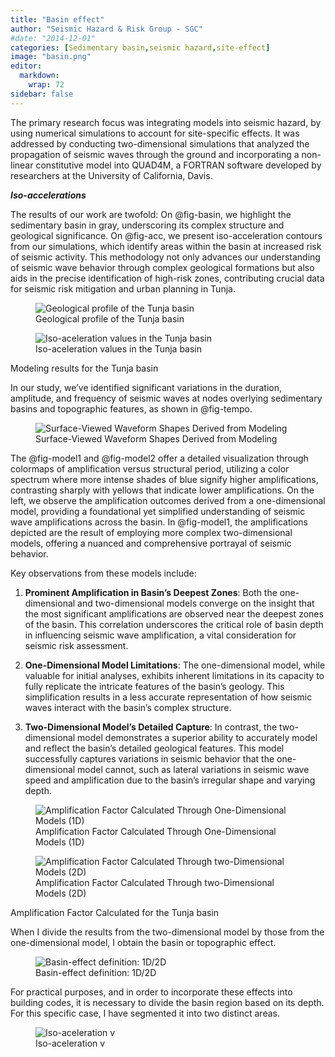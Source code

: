 ```yaml
---
title: "Basin effect"
author: "Seismic Hazard & Risk Group - SGC"
#date: "2014-12-01"
categories: [Sedimentary basin,seismic hazard,site-effect]
image: "basin.png"
editor: 
  markdown: 
    wrap: 72
sidebar: false
---
```


The primary research focus was integrating models into seismic hazard, by using numerical simulations to account for site-specific effects. It was addressed by conducting two-dimensional simulations that analyzed the propagation of seismic waves through the ground and incorporating a non-linear constitutive model into QUAD4M, a FORTRAN software developed by researchers at the University of California, Davis.

***Iso-accelerations***

The results of our work are twofold: On @fig-basin, we highlight the sedimentary basin in gray, underscoring its complex structure and geological significance. On @fig-acc, we present iso-acceleration contours from our simulations, which identify areas within the basin at increased risk of seismic activity. This methodology not only advances our understanding of seismic wave behavior through complex geological formations but also aids in the precise identification of high-risk zones, contributing crucial data for seismic risk mitigation and urban planning in Tunja.

::: {#fig-basins layout-ncol=2}

![Geological profile of the Tunja basin](./basin.png){#fig-basin}

![Iso-aceleration values in the Tunja basin](./modeloD.png){#fig-acc}

Modeling results for the Tunja basin
:::

In our study, we've identified significant variations in the duration, amplitude, and frequency of seismic waves at nodes overlying sedimentary basins and topographic features, as shown in @fig-tempo.

::: {layout-ncol="1"}
![Surface-Viewed Waveform Shapes Derived from Modeling](./tempo.png){#fig-tempo}
:::

The @fig-model1 and @fig-model2 offer a detailed visualization through colormaps of amplification versus structural period, utilizing a color spectrum where more intense shades of blue signify higher amplifications, contrasting sharply with yellows that indicate lower amplifications. On the left, we observe the amplification outcomes derived from a one-dimensional model, providing a foundational yet simplified understanding of seismic wave amplifications across the basin. In @fig-model1, the amplifications depicted are the result of employing more complex two-dimensional models, offering a nuanced and comprehensive portrayal of seismic behavior.

Key observations from these models include:

1. **Prominent Amplification in Basin's Deepest Zones**: Both the one-dimensional and two-dimensional models converge on the insight that the most significant amplifications are observed near the deepest zones of the basin. This correlation underscores the critical role of basin depth in influencing seismic wave amplification, a vital consideration for seismic risk assessment.

2. **One-Dimensional Model Limitations**: The one-dimensional model, while valuable for initial analyses, exhibits inherent limitations in its capacity to fully replicate the intricate features of the basin's geology. This simplification results in a less accurate representation of how seismic waves interact with the basin's complex structure.

3. **Two-Dimensional Model's Detailed Capture**: In contrast, the two-dimensional model demonstrates a superior ability to accurately model and reflect the basin's detailed geological features. This model successfully captures variations in seismic behavior that the one-dimensional model cannot, such as lateral variations in seismic wave speed and amplification due to the basin's irregular shape and varying depth. 


::: {#fig-elephants layout-ncol=2}

![Amplification Factor Calculated Through One-Dimensional Models (1D)](./1d.png){#fig-model1}

![Amplification Factor Calculated Through two-Dimensional Models (2D)](./1d2.png){#fig-model2}

Amplification Factor Calculated for the Tunja basin
:::


When I divide the results from the two-dimensional model by those from the one-dimensional model, I obtain the basin or topographic effect.

![Basin-effect definition: 1D/2D](./1defecto.png){#fig-1d}

For practical purposes, and in order to incorporate these effects into building codes, it is necessary to divide the basin region based on its depth. For this specific case, I have segmented it into two distinct areas.

![Iso-aceleration v](./basin effect.png){#fig-baeffect}